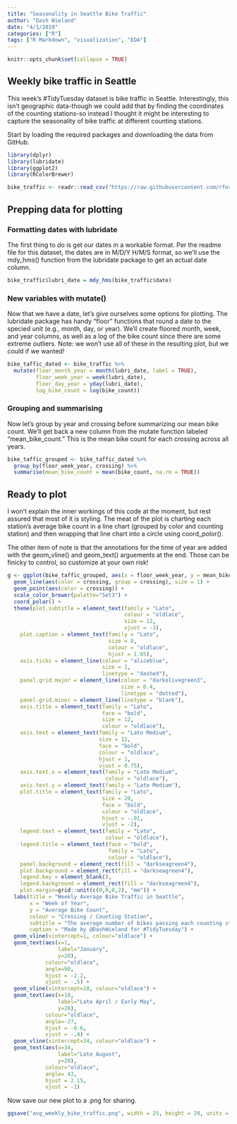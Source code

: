 ```yaml
---
title: "Seasonality in Seattle Bike Traffic"
author: "Dash Wieland"
date: "4/1/2019"
categories: ["R"]
tags: ["R Markdown", "visualization", "EDA"]
---
```


```r
knitr::opts_chunk$set(collapse = TRUE)
```

## Weekly bike traffic in Seattle
This week's #TidyTuesday dataset is bike traffic in Seattle. Interestingly, 
this isn't geographic data-though we could add that by finding the coordinates
of the counting stations-so instead I thought it might be interesting to
capture the seasonality of bike traffic at different counting stations. 

Start by loading the required packages and downloading the data from GitHub. 

```r
library(dplyr)
library(lubridate)
library(ggplot2)
library(RColorBrewer)
```

```r
bike_traffic <- readr::read_csv("https://raw.githubusercontent.com/rfordatascience/tidytuesday/master/data/2019/2019-04-02/bike_traffic.csv", col_types = 'cccdd') 
```

## Prepping data for plotting
### Formatting dates with lubridate
The first thing to do is get our dates in a workable format. Per the readme
file for this dataset, the dates are in M/D/Y H/M/S format, so we'll use 
the mdy_hms() function from the lubridate package to get an actual date column. 
```r
bike_traffic$lubri_date = mdy_hms(bike_traffic$date)
```

### New variables with mutate()
Now that we have a date, let's give ourselves some options for plotting. The 
lubridate package has handy "floor" functions that round a date to the 
specied unit (e.g., month, day, or year). We'll create floored month, week, 
and year columns, as well as a log of the bike count since there are some 
extreme outliers. Note: we won't use all of these in the resulting plot, but we
could if we wanted!
```r
bike_taffic_dated <- bike_traffic %>%
  mutate(floor_month_year = month(lubri_date, label = TRUE),
         floor_week_year = week(lubri_date),
         floor_day_year = yday(lubri_date), 
         log_bike_count = log(bike_count))
```

### Grouping and summarising
Now let's group by year and crossing before summarizing our mean bike count. 
We'll get back a new column from the mutate function labeled "mean_bike_count." 
This is the mean bike count for each crossing across all years. 
```r
bike_taffic_grouped <- bike_taffic_dated %>%
  group_by(floor_week_year, crossing) %>%
  summarise(mean_bike_count = mean(bike_count, na.rm = TRUE))
```

## Ready to plot
I won't explain the inner workings of this code at the moment, but rest assured
that most of it is styling. The meat of the plot is charting each station's
average bike count in a line chart (grouped by color and counting station) and
then wrapping that line chart into a circle using coord_polor(). 

The other item of note is that the annotations for the time of year are added
with the geom_vline() and geom_text() arguements at the end. Those can be
finicky to control, so customize at your own risk!

```r
g <- ggplot(bike_taffic_grouped, aes(x = floor_week_year, y = mean_bike_count)) + 
  geom_line(aes(color = crossing, group = crossing), size = 1) +
  geom_point(aes(color = crossing)) + 
  scale_color_brewer(palette="Set3") +
  coord_polar() + 
  theme(plot.subtitle = element_text(family = "Lato", 
                                     colour = "oldlace",
                                     size = 12,
                                     vjust = -3),
    plot.caption = element_text(family = "Lato", 
                                size = 8, 
                                colour = "oldlace",
                                hjust = 1.65), 
    axis.ticks = element_line(colour = "aliceblue", 
                              size = 1,
                              linetype = "dashed"),
    panel.grid.major = element_line(colour = "darkolivegreen3", 
                                    size = 0.4,
                                    linetype = "dotted"), 
    panel.grid.minor = element_line(linetype = "blank"), 
    axis.title = element_text(family = "Lato", 
                              face = "bold",
                              size = 12,
                              colour = "oldlace"), 
    axis.text = element_text(family = "Lato Medium",
                             size = 12, 
                             face = "bold", 
                             colour = "oldlace",
                             hjust = 1, 
                             vjust = 0.75), 
    axis.text.x = element_text(family = "Lato Medium", 
                               colour = "oldlace"), 
    axis.text.y = element_text(family = "Lato Medium"), 
    plot.title = element_text(family = "Lato",
                              size = 20,
                              face = "bold",
                              colour = "oldlace", 
                              hjust = -.01, 
                              vjust = -2), 
    legend.text = element_text(family = "Lato", 
                               colour = "oldlace"), 
    legend.title = element_text(face = "bold",
                                family = "Lato",
                                colour = "oldlace"), 
    panel.background = element_rect(fill = "darkseagreen4"), 
    plot.background = element_rect(fill = "darkseagreen4"),
    legend.key = element_blank(),
    legend.background = element_rect(fill = "darkseagreen4"),
    plot.margin=grid::unit(c(0,0,0,2), "mm")) +
  labs(title = "Weekly Average Bike Traffic in Seattle", 
       x = "Week of Year",
       y = "Average Bike Count", 
       colour = "Crossing / Counting Station", 
       subtitle = "The average number of bikes passing each counting station, aggregated by week of the year",
       caption = "Made by @DashWieland for #TidyTuesday") + 
  geom_vline(xintercept=1, colour="oldlace") +
  geom_text(aes(x=1,
                label="January",
                y=20),
            colour="oldlace",
            angle=90,
            hjust = -2.2,
            vjust = -.5) + 
  geom_vline(xintercept=18, colour="oldlace") +
  geom_text(aes(x=18,
                label="Late April / Early May",
                y=20),
            colour="oldlace",
            angle=-27,
            hjust = -0.6,
            vjust = -.4) +   
  geom_vline(xintercept=34, colour="oldlace") + 
  geom_text(aes(x=34,
                label="Late August",
                y=20), 
            colour="oldlace",
            angle= 43,
            hjust = 2.15,
            vjust = -1)
```

Now save our new plot to a .png for sharing. 
```r
ggsave("avg_weekly_bike_traffic.png", width = 25, height = 20, units = "cm")
```

